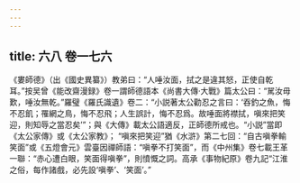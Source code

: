 ```yaml
---
---
---
```

title: 六八 卷一七六
---




《婁師德》（出《國史異纂》）教弟曰：“人唾汝面，拭之是違其怒，正使自乾耳。”按吴曾《能改齋漫録》卷一謂師德語本《尚書大傳·大戰》篇太公曰：“駡汝毋歎，唾汝無乾。”羅璧《羅氏識遺》卷二：“小説著太公勸忍之言曰：‘吞釣之魚，悔不忍飢；罹網之鳥，悔不忍飛；人生誤計，悔不忍爲。故唾面將襟拭，嗔來把笑迎，則知辱之當忍矣’”；與《大傳》載太公語適反，正師德所戒也。“小説”當即《太公家傳》或《太公家教》； “嗔來把笑迎”猶《水滸》第二七回：“自古嗔拳輸笑面”或《五燈會元》雲臺因禪師語：“嗔拳不打笑面”，而《中州集》卷七載王革一聯：“赤心遭白眼，笑面得嗔拳”，則憤慨之詞。高承《事物紀原》卷九記“江淮之俗，每作諸戲，必先設‘嗔拳’、‘笑面’。”